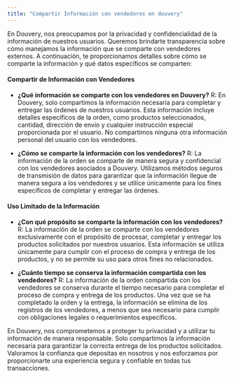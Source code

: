 ```yaml
---
title: "Compartir Información con vendedores en douvery"
---
```

 

En Douvery, nos preocupamos por la privacidad y confidencialidad de la información de nuestros usuarios. Queremos brindarte transparencia sobre cómo manejamos la información que se comparte con vendedores externos. A continuación, te proporcionamos detalles sobre cómo se comparte la información y qué datos específicos se comparten:

#### Compartir de Información con Vendedores

* **¿Qué información se comparte con los vendedores en Douvery?** R: En Douvery, solo compartimos la información necesaria para completar y entregar las órdenes de nuestros usuarios. Esta información incluye detalles específicos de la orden, como productos seleccionados, cantidad, dirección de envío y cualquier instrucción especial proporcionada por el usuario. No compartimos ninguna otra información personal del usuario con los vendedores.

* **¿Cómo se comparte la información con los vendedores?** R: La información de la orden se comparte de manera segura y confidencial con los vendedores asociados a Douvery. Utilizamos métodos seguros de transmisión de datos para garantizar que la información llegue de manera segura a los vendedores y se utilice únicamente para los fines específicos de completar y entregar las órdenes.

#### Uso Limitado de la Información

* **¿Con qué propósito se comparte la información con los vendedores?** R: La información de la orden se comparte con los vendedores exclusivamente con el propósito de procesar, completar y entregar los productos solicitados por nuestros usuarios. Esta información se utiliza únicamente para cumplir con el proceso de compra y entrega de los productos, y no se permite su uso para otros fines no relacionados.

* **¿Cuánto tiempo se conserva la información compartida con los vendedores?** R: La información de la orden compartida con los vendedores se conserva durante el tiempo necesario para completar el proceso de compra y entrega de los productos. Una vez que se ha completado la orden y la entrega, la información se elimina de los registros de los vendedores, a menos que sea necesario para cumplir con obligaciones legales o requerimientos específicos.

En Douvery, nos comprometemos a proteger tu privacidad y a utilizar tu información de manera responsable. Solo compartimos la información necesaria para garantizar la correcta entrega de los productos solicitados. Valoramos la confianza que depositas en nosotros y nos esforzamos por proporcionarte una experiencia segura y confiable en todas tus transacciones.

 
